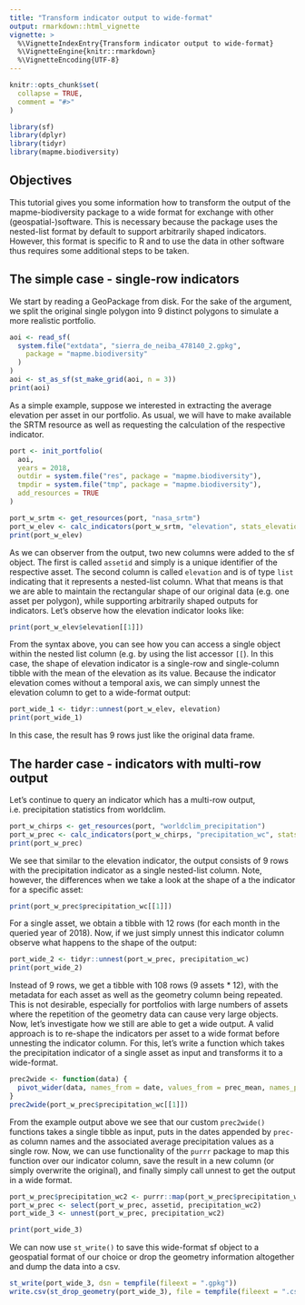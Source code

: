 ```yaml
---
title: "Transform indicator output to wide-format"
output: rmarkdown::html_vignette
vignette: >
  %\VignetteIndexEntry{Transform indicator output to wide-format}
  %\VignetteEngine{knitr::rmarkdown}
  %\VignetteEncoding{UTF-8}
---
```


```r
knitr::opts_chunk$set(
  collapse = TRUE,
  comment = "#>"
)
```

```r
library(sf)
library(dplyr)
library(tidyr)
library(mapme.biodiversity)
```


## Objectives 

This tutorial gives you some information how to transform the output of 
the mapme-biodiversity package to a wide format for exchange with other 
(geospatial-)software. This is necessary because the package uses the
nested-list format by default to support arbitrarily shaped indicators.
However, this format is specific to R and to use the data in other software
thus requires some additional steps to be taken.


## The simple case - single-row indicators

We start by reading a GeoPackage from disk. For the sake of the argument, we
split the original single polygon into 9 distinct polygons to simulate a more
realistic portfolio.

```r
aoi <- read_sf(
  system.file("extdata", "sierra_de_neiba_478140_2.gpkg",
    package = "mapme.biodiversity"
  )
)
aoi <- st_as_sf(st_make_grid(aoi, n = 3))
print(aoi)
```

As a simple example, suppose we interested in extracting the average elevation
per asset in our portfolio. As usual, we will have to make available the SRTM
resource as well as requesting the calculation of the respective indicator.

```r
port <- init_portfolio(
  aoi,
  years = 2018,
  outdir = system.file("res", package = "mapme.biodiversity"),
  tmpdir = system.file("tmp", package = "mapme.biodiversity"),
  add_resources = TRUE
)

port_w_srtm <- get_resources(port, "nasa_srtm")
port_w_elev <- calc_indicators(port_w_srtm, "elevation", stats_elevation = "mean")
print(port_w_elev)
```
As we can observer from the output, two new columns were added to the sf object.
The first is called `assetid` and simply is a unique identifier of the respective
asset. The second column is called `elevation` and is of type `list` indicating
that it represents a nested-list column. What that means is that we are able to 
maintain the rectangular shape of our original data (e.g. one asset per polygon),
while supporting arbitrarily shaped outputs for indicators. Let's observe how
the elevation indicator looks like:

```r
print(port_w_elev$elevation[[1]])
```
From the syntax above, you can see how you can access a single object within
the nested list column (e.g. by using the list accessor `[[`). In this case,
the shape of elevation indicator is a single-row and single-column tibble with
the mean of the elevation as its value. Because the indicator elevation comes without
a temporal axis, we can simply unnest the elevation column to get to a wide-format
output:

```r
port_wide_1 <- tidyr::unnest(port_w_elev, elevation)
print(port_wide_1)
```
In this case, the result has 9 rows just like the original data frame. 

## The harder case - indicators with multi-row output

Let's continue to query an indicator which has a multi-row output, i.e. precipitation
statistics from worldclim.

```r
port_w_chirps <- get_resources(port, "worldclim_precipitation")
port_w_prec <- calc_indicators(port_w_chirps, "precipitation_wc", stats_worldclim = "mean")
print(port_w_prec)
```
We see that similar to the elevation indicator, the output consists of 9 rows
with the precipitation indicator as a single nested-list column. Note, however,
the differences when we take a look at the shape of a the indicator for a specific asset:

```r
print(port_w_prec$precipitation_wc[[1]])
```
For a single asset, we obtain a tibble with 12 rows (for each month
in the queried year of 2018). Now, if we just simply unnest this indicator column
observe what happens to the shape of the output:

```r
port_wide_2 <- tidyr::unnest(port_w_prec, precipitation_wc)
print(port_wide_2)
```
Instead of 9 rows, we get a tibble with 108 rows (9 assets * 12), with the metadata
for each asset as well as the geometry column being repeated. This is not desirable,
especially for portfolios with large numbers of assets where the repetition of the
geometry data can cause very large objects.
Now, let's investigate how we still are able to get a wide output.
A valid approach is to re-shape the indicators per asset to a wide format before
unnesting the indicator column. For this, let's write a function which takes the 
precipitation indicator of a single asset as input and transforms it to a wide-format.

```r
prec2wide <- function(data) {
  pivot_wider(data, names_from = date, values_from = prec_mean, names_prefix = "prec-")
}
prec2wide(port_w_prec$precipitation_wc[[1]])
```

From the example output above we see that our custom `prec2wide()` functions 
takes a single tibble as input, puts in the dates appended by `prec-` as column 
names and the associated average precipitation values as a single row. Now,
we can use functionality of the `purrr` package to map this function over our 
indicator column, save the result in a new column (or simply overwrite the original),
and finally simply call unnest to get the output in a wide format.

```r
port_w_prec$precipitation_wc2 <- purrr::map(port_w_prec$precipitation_wc, prec2wide)
port_w_prec <- select(port_w_prec, assetid, precipitation_wc2)
port_wide_3 <- unnest(port_w_prec, precipitation_wc2)

print(port_wide_3)
```
We can now use `st_write()` to save this wide-format sf object to a geospatial
format of our choice or drop the geometry information altogether and dump the 
data into a csv.

```r
st_write(port_wide_3, dsn = tempfile(fileext = ".gpkg"))
write.csv(st_drop_geometry(port_wide_3), file = tempfile(fileext = ".csv"))
```

